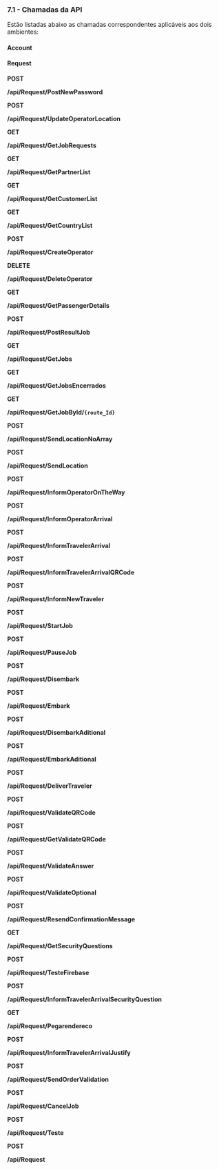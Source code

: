 ### 7.1 - Chamadas da API

Estão listadas abaixo as chamadas correspondentes aplicáveis aos dois ambientes:


#### Account

#### Request

**POST**

**/api/Request/PostNewPassword**

**POST**

**/api/Request/UpdateOperatorLocation**

**GET**

**/api/Request/GetJobRequests**

**GET**

**/api/Request/GetPartnerList**

**GET**

**/api/Request/GetCustomerList**

**GET**

**/api/Request/GetCountryList**

**POST**

**/api/Request/CreateOperator**

**DELETE**

**/api/Request/DeleteOperator**

**GET**

**/api/Request/GetPassengerDetails**

**POST**

**/api/Request/PostResultJob**

**GET**

**/api/Request/GetJobs**

**GET**

**/api/Request/GetJobsEncerrados**

**GET**

**/api/Request/GetJobById/`{route_Id}`**

**POST**

**/api/Request/SendLocationNoArray**

**POST**

**/api/Request/SendLocation**

**POST**

**/api/Request/InformOperatorOnTheWay**

**POST**

**/api/Request/InformOperatorArrival**

**POST**

**/api/Request/InformTravelerArrival**

**POST**

**/api/Request/InformTravelerArrivalQRCode**

**POST**

**/api/Request/InformNewTraveler**

**POST**

**/api/Request/StartJob**

**POST**

**/api/Request/PauseJob**

**POST**

**/api/Request/Disembark**

**POST**

**/api/Request/Embark**

**POST**

**/api/Request/DisembarkAditional**

**POST**

**/api/Request/EmbarkAditional**

**POST**

**/api/Request/DeliverTraveler**

**POST**

**/api/Request/ValidateQRCode**

**POST**

**/api/Request/GetValidateQRCode**

**POST**

**/api/Request/ValidateAnswer**

**POST**

**/api/Request/ValidateOptional**

**POST**

**/api/Request/ResendConfirmationMessage**

**GET**

**/api/Request/GetSecurityQuestions**

**POST**

**/api/Request/TesteFirebase**

**POST**

**/api/Request/InformTravelerArrivalSecurityQuestion**

**GET**

**/api/Request/Pegarendereco**

**POST**

**/api/Request/InformTravelerArrivalJustify**

**POST**

**/api/Request/SendOrderValidation**

**POST**

**/api/Request/CancelJob**

**POST**

**/api/Request/Teste**

**POST**

**/api/Request**